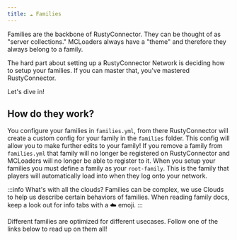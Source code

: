 ```yaml
---
title: ☁️ Families
---
```

Families are the backbone of RustyConnector.
They can be thought of as "server collections." MCLoaders always have a "theme" and therefore they always belong to a family.

The hard part about setting up a RustyConnector Network is deciding how to setup your families. If you can master that, you've mastered RustyConnector.

Let's dive in!

## How do they work?
You configure your families in `families.yml`, from there RustyConnector will create a custom config for your family in the `families` folder. This config will allow you to make further edits to your family!
If you remove a family from `families.yml` that family will no longer be registered on RustyConnector and MCLoaders will no longer be able to register to it.
When you setup your families you must define a family as your `root-family`. This is the family that players will automatically load into when they log onto your network.

:::info What's with all the clouds?
Families can be complex, we use Clouds to help us describe certain behaviors of families.
When reading family docs, keep a look out for info tabs with a ☁️ emoji.
:::

Different families are optimized for different usecases. Follow one of the links below to read up on them all!

<Menu>
    <MenuItem href="concepts/families/scalar" title={"🌧️ Scalar Family"} description={"Families optimized for stateless Minecraft"} />
    <MenuItem href="concepts/families/static" title={"🌩️ Static Family"} description={"Families optimized for stateful Minecraft"} />
</Menu>